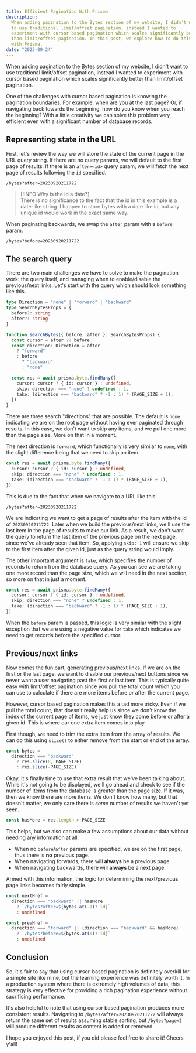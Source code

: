 ```yaml
---
title: Efficient Pagination With Prisma
description:
  When adding pagination to the Bytes section of my website, I didn't want
  to use traditional limit/offset pagination, instead I wanted to
  experiment with cursor based pagination which scales significantly better
  than limit/offset pagination. In this post, we explore how to do this
  with Prisma.
date: "2023-09-24"
---
```


When adding pagination to the [Bytes](/bytes) section of my website, I
didn't want to use traditional limit/offset pagination, instead I wanted to
experiment with cursor based pagination which scales significantly better
than limit/offset pagination.

One of the challenges with cursor based pagination is knowing the
pagination boundaries. For example, when are you at the last page? Or, if
navigating back towards the beginning, how do you know when you reach the
beginning? With a little creativity we can solve this problem very
efficient even with a significant number of database records.

## Representing state in the URL

First, let's review the way we will store the state of the current page in
the URL query string. If there are no query params, we will default to the
first page of results. If there is an `after=<id>` query param, we will
fetch the next page of results following the `id` specified.

```
/bytes?after=20230920211722
```

> [!INFO Why is the id a date?]  
> There is no significance to the fact that the id in this example is a
> date-like string. I happen to store bytes with a date like id, but any
> unique id would work in the exact same way.

When paginating backwards, we swap the `after` param with a `before` param.

```
/bytes?before=20230920211722
```

## The search query

There are two main challenges we have to solve to make the pagination work:
the query itself, and managing when to enable/disable the previous/next
links. Let's start with the query which should look something like this.

```typescript showLineNumbers
type Direction = "none" | "forward" | "backward"
type SearchBytesProps = {
  before?: string
  after?: string
}

function searchBytes({ before, after }: SearchBytesProps) {
  const cursor = after ?? before
  const direction: Direction = after
    ? "forward"
    : before
      ? "backward"
      : "none"

  const res = await prisma.byte.findMany({
    cursor: cursor ? { id: cursor } : undefined,
    skip: direction === "none" ? undefined : 1,
    take: (direction === "backward" ? -1 : 1) * (PAGE_SIZE + 1),
  })
}
```

There are three search "directions" that are possible. The default is
`none` indicating we are on the root page without having ever paginated
through results. In this case, we don't want to skip any items, and we pull
one more than the page size. More on that in a moment.

The next direction is `forward`, which functionally is very similar to
`none`, with the slight difference being that we need to skip an item.

```typescript showLineNumbers {3}
const res = await prisma.byte.findMany({
  cursor: cursor ? { id: cursor } : undefined,
  skip: direction === "none" ? undefined : 1,
  take: (direction === "backward" ? -1 : 1) * (PAGE_SIZE + 1),
})
```

This is due to the fact that when we navigate to a URL like this:

```
/bytes?after=20230920211722
```

We are indicating we want to get a page of results after the item with the
id of `20230920211722`. Later when we build the previous/next links, we'll
use the last item in the page of results to make our link. As a result, we
don't want the query to return the last item of the previous page on the
next page, since we've already seen that item. So, applying `skip: 1` will
ensure we skip to the first item after the given id, just as the query
string would imply.

The other important argument is `take`, which specifies the number of
records to return from the database query. As you can see we are taking one
more record than the page size, which we will need in the next section, so
more on that in just a moment.

```typescript showLineNumbers {4}
const res = await prisma.byte.findMany({
  cursor: cursor ? { id: cursor } : undefined,
  skip: direction === "none" ? undefined : 1,
  take: (direction === "backward" ? -1 : 1) * (PAGE_SIZE + 1),
})
```

When the `before` param is passed, this logic is very similar with the
slight exception that we are using a negative value for `take` which
indicates we need to get records before the specified cursor.

## Previous/next links

Now comes the fun part, generating previous/next links. If we are on the
first or the last page, we want to disable our previous/next buttons since
we never want a user navigating past the first or last item. This is
typically quite easy with limit/offset pagination since you pull the total
count which you can use to calculate if there are more items before or
after the current page.

However, cursor based pagination makes this a tad more tricky. Even if we
pull the total count, that doesn't really help us since we don't know the
index of the current page of items, we just know they come before or after
a given id. This is where our one extra item comes into play.

First though, we need to trim the extra item from the array of results. We
can do this using `slice()` to either remove from the start or end of the
array.

```typescript
const bytes =
  direction === "backward"
    ? res.slice(0, PAGE_SIZE)
    : res.slice(-PAGE_SIZE)
```

Okay, it's finally time to use that extra result that we've been talking
about. While it's not going to be displayed, we'll go ahead and check to
see if the number of items from the database is greater than the page size.
If it was, then we know there are more items. We don't know how many, but
that doesn't matter, we only care there is _some_ number of results we
haven't yet seen.

```typescript
const hasMore = res.length > PAGE_SIZE
```

This helps, but we also can make a few assumptions about our data without
needing any information at all:

- When no `before`/`after` params are specified, we are on the first page,
  thus there is **no** previous page.
- When navigating forwards, there will **always** be a previous page.
- When navigating backwards, there will **always** be a next page.

Armed with this information, the logic for determining the next/previous
page links becomes fairly simple.

```typescript showLineNumbers {2,7}
const nextHref =
  direction === "backward" || hasMore
    ? `/bytes?after=${bytes.at(-1)?.id}`
    : undefined

const prevHref =
  direction === "forward" || (direction === "backward" && hasMore)
    ? `/bytes?before=${bytes.at(0)?.id}`
    : undefined
```

## Conclusion

So, it's fair to say that using cursor-based pagination is definitely
overkill for a simple site like mine, but the learning experience was
definitely worth it. In a production system where there is extremely high
volumes of data, this strategy is very effective for providing a rich
pagination experience without sacrificing performance.

It's also helpful to note that using cursor based pagination produces more
consistent results. Navigating to `/bytes?after=20230920211722` will always
return the same set of results assuming stable sorting, but `/bytes?page=2`
will produce different results as content is added or removed.

I hope you enjoyed this post, if you did please feel free to share it!
Cheers y'all!
